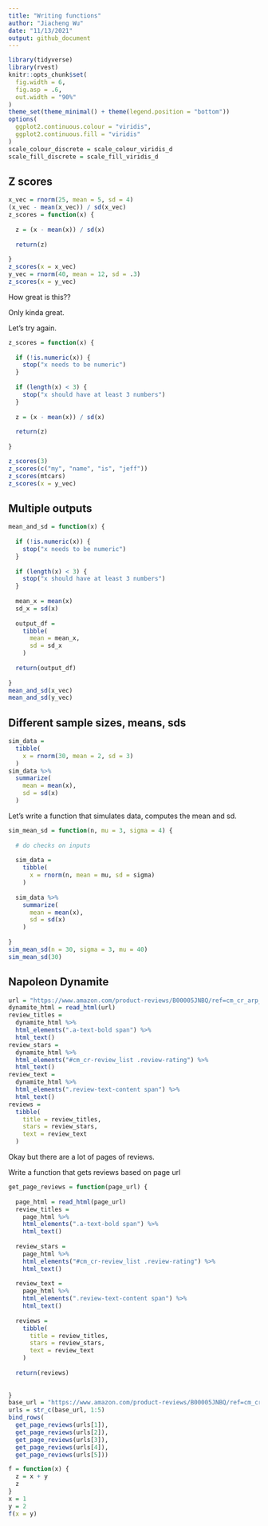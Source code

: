 ```yaml
---
title: "Writing functions"
author: "Jiacheng Wu"
date: "11/13/2021"
output: github_document
---
```


```r
library(tidyverse)
library(rvest)
knitr::opts_chunk$set(
  fig.width = 6,
  fig.asp = .6,
  out.width = "90%"
)
theme_set(theme_minimal() + theme(legend.position = "bottom"))
options(
  ggplot2.continuous.colour = "viridis",
  ggplot2.continuous.fill = "viridis"
)
scale_colour_discrete = scale_colour_viridis_d
scale_fill_discrete = scale_fill_viridis_d
```



## Z scores

```r
x_vec = rnorm(25, mean = 5, sd = 4)
(x_vec - mean(x_vec)) / sd(x_vec)
z_scores = function(x) {
  
  z = (x - mean(x)) / sd(x)
  
  return(z)
  
}
z_scores(x = x_vec)
y_vec = rnorm(40, mean = 12, sd = .3)
z_scores(x = y_vec)
```


How great is this??

Only kinda great.

Let's try again.

```r
z_scores = function(x) {
  
  if (!is.numeric(x)) {
    stop("x needs to be numeric")
  }
  
  if (length(x) < 3) {
    stop("x should have at least 3 numbers")
  }
  
  z = (x - mean(x)) / sd(x)
  
  return(z)
  
}
```


```r
z_scores(3)
z_scores(c("my", "name", "is", "jeff"))
z_scores(mtcars)
z_scores(x = y_vec)
```

## Multiple outputs

```r
mean_and_sd = function(x) {
  
  if (!is.numeric(x)) {
    stop("x needs to be numeric")
  }
  
  if (length(x) < 3) {
    stop("x should have at least 3 numbers")
  }
  
  mean_x = mean(x)
  sd_x = sd(x)
  
  output_df = 
    tibble(
      mean = mean_x,
      sd = sd_x
    )
  
  return(output_df)
  
}
mean_and_sd(x_vec)
mean_and_sd(y_vec)
```



## Different sample sizes, means, sds

```r
sim_data = 
  tibble(
    x = rnorm(30, mean = 2, sd = 3)
  )
sim_data %>% 
  summarize(
    mean = mean(x),
    sd = sd(x)
  )
```

Let's write a function that simulates data, computes the mean and sd.

```r
sim_mean_sd = function(n, mu = 3, sigma = 4) {
  
  # do checks on inputs
  
  sim_data = 
    tibble(
      x = rnorm(n, mean = mu, sd = sigma)
    )
  
  sim_data %>% 
    summarize(
      mean = mean(x),
      sd = sd(x)
    )
  
}
sim_mean_sd(n = 30, sigma = 3, mu = 40)
sim_mean_sd(30)
```


## Napoleon Dynamite

```r
url = "https://www.amazon.com/product-reviews/B00005JNBQ/ref=cm_cr_arp_d_viewopt_rvwer?ie=UTF8&reviewerType=avp_only_reviews&sortBy=recent&pageNumber=1"
dynamite_html = read_html(url)
review_titles = 
  dynamite_html %>%
  html_elements(".a-text-bold span") %>%
  html_text()
review_stars = 
  dynamite_html %>%
  html_elements("#cm_cr-review_list .review-rating") %>%
  html_text()
review_text = 
  dynamite_html %>%
  html_elements(".review-text-content span") %>%
  html_text()
reviews = 
  tibble(
    title = review_titles,
    stars = review_stars,
    text = review_text
  )
```

Okay but there are a lot of pages of reviews.

Write a function that gets reviews based on page url

```r
get_page_reviews = function(page_url) {
  
  page_html = read_html(page_url)
  review_titles = 
    page_html %>%
    html_elements(".a-text-bold span") %>%
    html_text()
  
  review_stars = 
    page_html %>%
    html_elements("#cm_cr-review_list .review-rating") %>%
    html_text()
  
  review_text = 
    page_html %>%
    html_elements(".review-text-content span") %>%
    html_text()
  
  reviews = 
    tibble(
      title = review_titles,
      stars = review_stars,
      text = review_text
    )
  
  return(reviews)
  
  
}
base_url = "https://www.amazon.com/product-reviews/B00005JNBQ/ref=cm_cr_arp_d_viewopt_rvwer?ie=UTF8&reviewerType=avp_only_reviews&sortBy=recent&pageNumber="
urls = str_c(base_url, 1:5)
bind_rows(
  get_page_reviews(urls[1]),
  get_page_reviews(urls[2]),
  get_page_reviews(urls[3]),
  get_page_reviews(urls[4]),
  get_page_reviews(urls[5]))
```


```r
f = function(x) {
  z = x + y
  z
}
x = 1
y = 2
f(x = y)
```